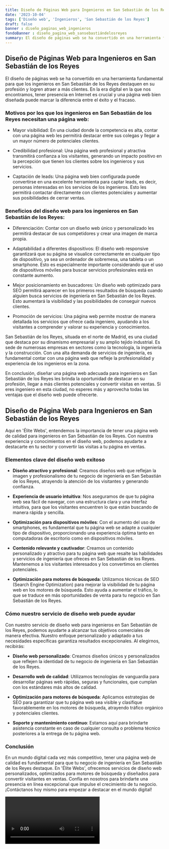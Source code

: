 ```yaml
---
title: Diseño de Páginas Web para Ingenieros en San Sebastián de los Reyes
date: '2023-10-04'
tags: ['Diseño web', 'Ingenieros', 'San Sebastián de los Reyes']
draft: false
banner : diseño_paginas_web_ingenieros
fondoBanner : diseño_pagina_web_sansebastiándelosreyes
summary: El diseño de páginas web se ha convertido en una herramienta fundamental para que los ingenieros en San Sebastián de los Reyes destaquen en su profesión y logren atraer a más clientes. En la era digital en la que nos encontramos, tener presencia en Internet es crucial y una página web bien diseñada puede marcar la diferencia entre el éxito y el fracaso.
---
```


## Diseño de Páginas Web para Ingenieros en San Sebastián de los Reyes

El diseño de páginas web se ha convertido en una herramienta fundamental para que los ingenieros en San Sebastián de los Reyes destaquen en su profesión y logren atraer a más clientes. En la era digital en la que nos encontramos, tener presencia en Internet es crucial y una página web bien diseñada puede marcar la diferencia entre el éxito y el fracaso.

### Motivos por los que los ingenieros en San Sebastián de los Reyes necesitan una página web:

- Mayor visibilidad: En una ciudad donde la competencia es alta, contar con una página web les permitirá destacar entre sus colegas y llegar a un mayor número de potenciales clientes.

- Credibilidad profesional: Una página web profesional y atractiva transmitirá confianza a los visitantes, generando un impacto positivo en la percepción que tienen los clientes sobre los ingenieros y sus servicios.

- Captación de leads: Una página web bien configurada puede convertirse en una excelente herramienta para captar leads, es decir, personas interesadas en los servicios de los ingenieros. Esto les permitirá contactar directamente con clientes potenciales y aumentar sus posibilidades de cerrar ventas.

### Beneficios del diseño web para los ingenieros en San Sebastián de los Reyes:

- Diferenciación: Contar con un diseño web único y personalizado les permitirá destacar de sus competidores y crear una imagen de marca propia.

- Adaptabilidad a diferentes dispositivos: El diseño web responsive garantizará que su página se visualice correctamente en cualquier tipo de dispositivo, ya sea un ordenador de sobremesa, una tableta o un smartphone. Esto es especialmente importante considerando que el uso de dispositivos móviles para buscar servicios profesionales está en constante aumento.

- Mejor posicionamiento en buscadores: Un diseño web optimizado para SEO permitirá aparecer en los primeros resultados de búsqueda cuando alguien busca servicios de ingeniería en San Sebastián de los Reyes. Esto aumentará la visibilidad y las posibilidades de conseguir nuevos clientes.

- Promoción de servicios: Una página web permite mostrar de manera detallada los servicios que ofrece cada ingeniero, ayudando a los visitantes a comprender y valorar su experiencia y conocimientos.

San Sebastián de los Reyes, situada en el norte de Madrid, es una ciudad que destaca por su dinamismo empresarial y su amplio tejido industrial. Es sede de numerosas empresas en sectores como la tecnología, la ingeniería y la construcción. Con una alta demanda de servicios de ingeniería, es fundamental contar con una página web que refleje la profesionalidad y experiencia de los ingenieros en la zona.

En conclusión, diseñar una página web adecuada para ingenieros en San Sebastián de los Reyes les brinda la oportunidad de destacar en su profesión, llegar a más clientes potenciales y convertir visitas en ventas. Si eres ingeniero en esta ciudad, no esperes más y aprovecha todas las ventajas que el diseño web puede ofrecerte.

<GifSeo />

<Cta />

## Diseño de Página Web para Ingenieros en San Sebastián de los Reyes

Aquí en 'Élite Webs', entendemos la importancia de tener una página web de calidad para ingenieros en San Sebastián de los Reyes. Con nuestra experiencia y conocimientos en el diseño web, podemos ayudarte a destacarte en tu sector y convertir las visitas a tu página en ventas.

### Elementos clave del diseño web exitoso

- **Diseño atractivo y profesional**: Creamos diseños web que reflejan la imagen y profesionalismo de tu negocio de ingeniería en San Sebastián de los Reyes, atrayendo la atención de los visitantes y generando confianza.

- **Experiencia de usuario intuitiva**: Nos aseguramos de que tu página web sea fácil de navegar, con una estructura clara y una interfaz intuitiva, para que los visitantes encuentren lo que están buscando de manera rápida y sencilla.

- **Optimización para dispositivos móviles**: Con el aumento del uso de smartphones, es fundamental que tu página web se adapte a cualquier tipo de dispositivo, proporcionando una experiencia óptima tanto en computadoras de escritorio como en dispositivos móviles.

- **Contenido relevante y cautivador**: Creamos un contenido personalizado y atractivo para tu página web que resalte las habilidades y servicios de ingeniería que ofreces en San Sebastián de los Reyes. Mantenemos a los visitantes interesados y los convertimos en clientes potenciales.

- **Optimización para motores de búsqueda**: Utilizamos técnicas de SEO (Search Engine Optimization) para mejorar la visibilidad de tu página web en los motores de búsqueda. Esto ayuda a aumentar el tráfico, lo que se traduce en más oportunidades de venta para tu negocio en San Sebastián de los Reyes.

### Cómo nuestro servicio de diseño web puede ayudar

Con nuestro servicio de diseño web para ingenieros en San Sebastián de los Reyes, podemos ayudarte a alcanzar tus objetivos comerciales de manera efectiva. Nuestro enfoque personalizado y adaptado a tus necesidades específicas garantiza resultados excepcionales. Al elegirnos, recibirás:

- **Diseño web personalizado**: Creamos diseños únicos y personalizados que reflejen la identidad de tu negocio de ingeniería en San Sebastián de los Reyes.

- **Desarrollo web de calidad**: Utilizamos tecnologías de vanguardia para desarrollar páginas web rápidas, seguras y funcionales, que cumplan con los estándares más altos de calidad.

- **Optimización para motores de búsqueda**: Aplicamos estrategias de SEO para garantizar que tu página web sea visible y clasifique favorablemente en los motores de búsqueda, atrayendo tráfico orgánico y potenciales clientes.

- **Soporte y mantenimiento continuo**: Estamos aquí para brindarte asistencia constante en caso de cualquier consulta o problema técnico posteriores a la entrega de tu página web.

### Conclusión

En un mundo digital cada vez más competitivo, tener una página web de calidad es fundamental para que tu negocio de ingeniería en San Sebastián de los Reyes destaque. En 'Élite Webs', ofrecemos servicios de diseño web personalizados, optimizados para motores de búsqueda y diseñados para convertir visitantes en ventas. Confía en nosotros para brindarte una presencia en línea excepcional que impulse el crecimiento de tu negocio. ¡Contáctanos hoy mismo para empezar a destacar en el mundo digital!

<Video />

<CtaBot job='Ingenieros' city='San Sebastián de los Reyes'/>

<Gmaps query='San Sebastián de los Reyes+españa+maps' />